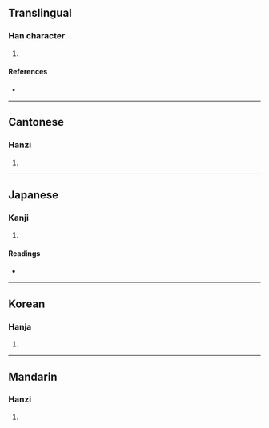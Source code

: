 {{character info/new}}
==Translingual==

===Han character===
{{Han char|rn=96|rad=玉|as=04|sn=8|four=11110|canj=MGPP,XMGPP|ids=⿰𤣩比}}

# {{defn|Han|sort=玉04}}

====References====
* {{Han ref|kx=0728.210|dkj=20879|dj=1140.180|hdz=21103.110|uh=73AD|ud=29613|bh=CD68|bd=52584}}

----

==Cantonese==

===Hanzi===
{{yue-hanzi|jyut=[[pan4]]|y=pan4}}

# {{defn|lang=yue|sort=玉04}}

----

==Japanese==

===Kanji===
{{ja-kanji|grade=|rs=玉04}}

# {{defn|lang=ja|sort=玉04}}

====Readings====
* {{ja-readings|on=[[ひん]] (hin), [[びん]] (bin), [[へん]] (hen), [[べん]] (ben)|kun=}}

----

==Korean==

===Hanja===
{{ko-hanja|hangeul=빈|eumhun=|rv=bin|mr=pin|y=pin}}

# {{defn|lang=ko|sort=玉04}}

----

==Mandarin==

===Hanzi===
{{cmn-hanzi|pin=[[pí]] ([[pi2]])|wg=p'i<sup>2</sup>}}

# {{defn|lang=cmn|sort=玉04}}